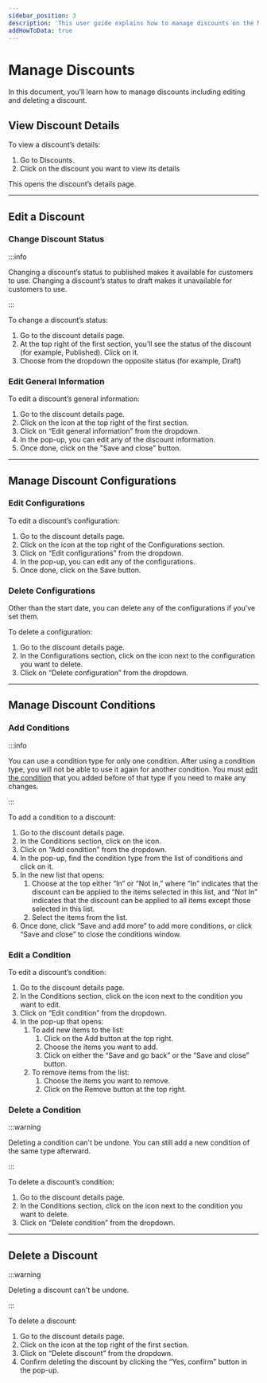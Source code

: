 ```yaml
---
sidebar_position: 3
description: 'This user guide explains how to manage discounts on the Medusa admin. Learn how to edit and delete discounts'
addHowToData: true
---
```



# Manage Discounts

In this document, you’ll learn how to manage discounts including editing and deleting a discount.

## View Discount Details

To view a discount’s details:

1. Go to Discounts.
2. Click on the discount you want to view its details

This opens the discount’s details page.

---

## Edit a Discount

### Change Discount Status

:::info

Changing a discount’s status to published makes it available for customers to use. Changing a discount’s status to draft makes it unavailable for customers to use.

:::

To change a discount’s status:

1. Go to the discount details page.
2. At the top right of the first section, you’ll see the status of the discount (for example, Published). Click on it.
3. Choose from the dropdown the opposite status (for example, Draft)

### Edit General Information

To edit a discount’s general information:

1. Go to the discount details page.
2. Click on the <UiIcon lightIcon="https://res.cloudinary.com/dza7lstvk/image/upload/v1667999308/Medusa%20Docs/UI%20Icons/1ordBC6_ssysel.png" darkIcon="https://res.cloudinary.com/dza7lstvk/image/upload/v1667999326/Medusa%20Docs/UI%20Icons/dSwWYBH_stzgoi.png" alt="three dots" /> icon at the top right of the first section.
3. Click on “Edit general information” from the dropdown.
4. In the pop-up, you can edit any of the discount information.
5. Once done, click on the "Save and close" button.

---

## Manage Discount Configurations

### Edit Configurations

To edit a discount’s configuration:

1. Go to the discount details page.
2. Click on the <UiIcon lightIcon="https://res.cloudinary.com/dza7lstvk/image/upload/v1667999308/Medusa%20Docs/UI%20Icons/1ordBC6_ssysel.png" darkIcon="https://res.cloudinary.com/dza7lstvk/image/upload/v1667999326/Medusa%20Docs/UI%20Icons/dSwWYBH_stzgoi.png" alt="three dots" /> icon at the top right of the Configurations section.
3. Click on “Edit configurations” from the dropdown.
4. In the pop-up, you can edit any of the configurations.
5. Once done, click on the Save button.

### Delete Configurations

Other than the start date, you can delete any of the configurations if you’ve set them.

To delete a configuration:

1. Go to the discount details page.
2. In the Configurations section, click on the <UiIcon lightIcon="https://res.cloudinary.com/dza7lstvk/image/upload/v1667999308/Medusa%20Docs/UI%20Icons/1ordBC6_ssysel.png" darkIcon="https://res.cloudinary.com/dza7lstvk/image/upload/v1667999326/Medusa%20Docs/UI%20Icons/dSwWYBH_stzgoi.png" alt="three dots" /> icon next to the configuration you want to delete.
3. Click on “Delete configuration” from the dropdown.

---

## Manage Discount Conditions

### Add Conditions

:::info

You can use a condition type for only one condition. After using a condition type, you will not be able to use it again for another condition. You must [edit the condition](#edit-a-condition) that you added before of that type if you need to make any changes.

:::

To add a condition to a discount:

1. Go to the discount details page.
2. In the Conditions section, click on the <UiIcon lightIcon="https://res.cloudinary.com/dza7lstvk/image/upload/v1667999308/Medusa%20Docs/UI%20Icons/1ordBC6_ssysel.png" darkIcon="https://res.cloudinary.com/dza7lstvk/image/upload/v1667999326/Medusa%20Docs/UI%20Icons/dSwWYBH_stzgoi.png" alt="three dots" /> icon.
3. Click on “Add condition” from the dropdown.
4. In the pop-up, find the condition type from the list of conditions and click on it.
5. In the new list that opens:
    1. Choose at the top either “In” or “Not In,” where “In” indicates that the discount can be applied to the items selected in this list, and “Not In” indicates that the discount can be applied to all items except those selected in this list.
    2. Select the items from the list.
6. Once done, click “Save and add more” to add more conditions, or click “Save and close” to close the conditions window.

### Edit a Condition

To edit a discount’s condition:

1. Go to the discount details page.
2. In the Conditions section, click on the <UiIcon lightIcon="https://res.cloudinary.com/dza7lstvk/image/upload/v1667999308/Medusa%20Docs/UI%20Icons/1ordBC6_ssysel.png" darkIcon="https://res.cloudinary.com/dza7lstvk/image/upload/v1667999326/Medusa%20Docs/UI%20Icons/dSwWYBH_stzgoi.png" alt="three dots" /> icon next to the condition you want to edit.
3. Click on “Edit condition” from the dropdown.
4. In the pop-up that opens:
    1. To add new items to the list:
        1. Click on the Add button at the top right.
        2. Choose the items you want to add.
        3. Click on either the “Save and go back” or the “Save and close” button.
    2. To remove items from the list:
        1. Choose the items you want to remove.
        2. Click on the Remove button at the top right.

### Delete a Condition

:::warning

Deleting a condition can't be undone. You can still add a new condition of the same type afterward.

:::

To delete a discount’s condition:

1. Go to the discount details page.
2. In the Conditions section, click on the <UiIcon lightIcon="https://res.cloudinary.com/dza7lstvk/image/upload/v1667999308/Medusa%20Docs/UI%20Icons/1ordBC6_ssysel.png" darkIcon="https://res.cloudinary.com/dza7lstvk/image/upload/v1667999326/Medusa%20Docs/UI%20Icons/dSwWYBH_stzgoi.png" alt="three dots" /> icon next to the condition you want to delete.
3. Click on “Delete condition” from the dropdown.

---

## Delete a Discount

:::warning

Deleting a discount can't be undone.

:::

To delete a discount:

1. Go to the discount details page.
2. Click on the <UiIcon lightIcon="https://res.cloudinary.com/dza7lstvk/image/upload/v1667999308/Medusa%20Docs/UI%20Icons/1ordBC6_ssysel.png" darkIcon="https://res.cloudinary.com/dza7lstvk/image/upload/v1667999326/Medusa%20Docs/UI%20Icons/dSwWYBH_stzgoi.png" alt="three dots" /> icon at the top right of the first section.
3. Click on “Delete discount” from the dropdown.
4. Confirm deleting the discount by clicking the “Yes, confirm” button in the pop-up.
